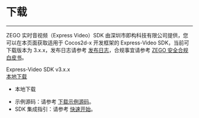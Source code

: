 # 下载

- - -

ZEGO 实时音视频（Express Video）SDK 由深圳市即构科技有限公司提供，您可以在本页面获取适用于 Cocos2d-x 开发框架的 Express-Video SDK，当前可下载版本为 3.x.x，发布日志请参考 [发布日志](!DownloadSDK/Release_Notes)，合规事宜请参考 [ZEGO 安全合规白皮书](/policies-and-agreements/zego-security-and-compliance-white-paper)。

<div class="sdk-download-wrapper download-area">
    <div class="sdk-download-item-wrapper">
      <div class="download-title">Express-Video SDK v3.x.x</div>
      <div class="download-selector">
        <div class="download-select-wrapper" style="padding-right: 0;">
          <a class="download-target-btn" href="javascript:void(0);">本地下载</a>
          <ul class="download-dropdown-list">
            <li data-href="https://storage.zego.im/express/video/cocos2dxhttps://doc-zh.zego.im/article/zego-express-video-cocos2dx-zh.zip"
              class="dropdown-option">
              本地下载
            </li>
          </ul>
        </div>
      </div>
    </div>
  </div>

<div class="mk-hint">

- 示例源码：请参考 [下载示例源码](!DownloadDemo/DownloadDemo)。
- SDK 集成指引：请参考 [快速开始](!Integration/SDK_Integration)。
</div>


